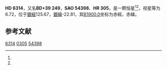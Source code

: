 {{Starbox begin
| name = HD 6314
}}
{{Starbox observe
| epoch = [[J2000.0|J2000.0]]
| constell = {{星座名待查}}<ref name=SIMBAD>{{cite web
 | url=http://simbad.u-strasbg.fr/simbad/sim-id?Ident=HR+305
 | title =Pulsating variable Star
 | publisher=Centre de Données astronomiques de Strasbourg
 | work=SIMBAD
 | accessdate=2012-07-13}}</ref><ref name=DATA>{{cite web
 | url=http://vizier.u-strasbg.fr/viz-bin/VizieR-5?-out.add=.&-source=5050&-corr=PK=HR&-out.max=9999&HR=305
 | title=VizieR Detailed Page
 | accessdate=2012-07-13
 | archive-date=2016-03-04
 | archive-url=https://web.archive.org/web/20160304195323/http://vizier.u-strasbg.fr/viz-bin/VizieR-5?-out.add=.&-source=5050&-corr=PK=HR&-out.max=9999&HR=305
 | dead-url=no
 }}</ref>
| 星官 = 
| ra = {{RA|1|4|36.4}}<ref name=SIMBAD /><ref name=DATA />
| dec = {{DEC|+39|59|28}}<ref name=SIMBAD /><ref name=DATA />
| appmag_v = 6.72<ref name=SIMBAD /><ref name=DATA />
}}
{{Starbox character
| class = F0Vn<ref name=SIMBAD /><ref name=DATA />
| b-v = 0.31<ref name=SIMBAD /><ref name=DATA />
| u-b = 0.04<ref name=SIMBAD /><ref name=DATA />
| r-i = <ref name=SIMBAD /><ref name=DATA />
| variable = 
}}
{{Starbox astrometry
| radial_v = 0.04
| prop_mo_ra = 11
| parallax = 
| p_error = 
}}
{{Starbox catalog
| names =BD+39 249，[[SAO星表|SAO]] 54398，[[HD星表|HD]] 6314，[[HR星表|HR]] 305}}
{{Starbox reference |Simbad=HR+305}}
{{Starbox end}}

'''HD 6314'''，又名'''BD+39 249'''，'''SAO 54398'''、'''HR 305'''，是一颗恒星<ref name=SIMBAD /><ref name=DATA />，视星等为6.72，位于[[銀道座標系|銀經]]125.67，[[銀道座標系|銀緯]]-22.81，其[[B1900.0|B1900.0]]坐标为赤經{{RA|0|58|58.8}}，赤緯{{DEC|+39|-22.81|18}}。

== 参考文献 ==
{{reflist}}

{{star-stub}}

[[Category:HD和HDE天體|6314]]
[[Category:HR天體|0305]]
[[Category:SAO天體|54398]]